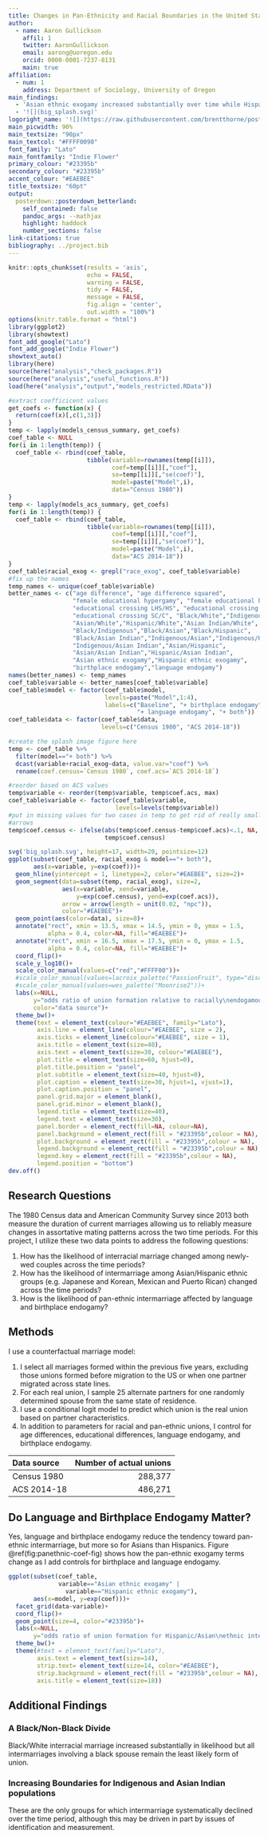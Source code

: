 ```yaml
---
title: Changes in Pan-Ethnicity and Racial Boundaries in the United States based on Interracial Marriage Patterns, 1980-2018
author:
  - name: Aaron Gullickson
    affil: 1
    twitter: AaronGullickson
    email: aarong@uoregon.edu
    orcid: 0000-0001-7237-8131
    main: true
affiliation:
  - num: 1
    address: Department of Sociology, University of Oregon
main_findings:
  - 'Asian ethnic exogamy increased substantially over time while Hispanic ethnic exogamy was static.'
  - '![](big_splash.svg)'
logoright_name: '![](https://raw.githubusercontent.com/brentthorne/posterdown/master/images/qr-code-black.png){.main-img-right}'
main_picwidth: 90%
main_textsize: "90px"
main_textcol: "#FFFF0090"
font_family: "Lato"
main_fontfamily: "Indie Flower"
primary_colour: "#23395b"
secondary_colour: "#23395b"
accent_colour: "#EAEBEE"
title_textsize: "60pt"
output: 
  posterdown::posterdown_betterland:
    self_contained: false
    pandoc_args: --mathjax
    highlight: haddock
    number_sections: false
link-citations: true
bibliography: ../project.bib
---
```


```r
knitr::opts_chunk$set(results = 'asis',
                      echo = FALSE,
                      warning = FALSE,
                      tidy = FALSE,
                      message = FALSE,
                      fig.align = 'center',
                      out.width = "100%")
options(knitr.table.format = "html")
library(ggplot2)
library(showtext)
font_add_google("Lato")
font_add_google("Indie Flower")
showtext_auto()
library(here)
source(here("analysis","check_packages.R"))
source(here("analysis","useful_functions.R"))
load(here("analysis","output","models_restricted.RData"))
```

```r
#extract coefficicent values
get_coefs <- function(x) {
  return(coef(x)[,c(1,3)])
}
temp <- lapply(models_census_summary, get_coefs)
coef_table <- NULL
for(i in 1:length(temp)) {
  coef_table <- rbind(coef_table, 
                      tibble(variable=rownames(temp[[i]]),
                             coef=temp[[i]][,"coef"],
                             se=temp[[i]][,"se(coef)"],
                             model=paste("Model",i),
                             data="Census 1980"))
}
temp <- lapply(models_acs_summary, get_coefs)
for(i in 1:length(temp)) {
  coef_table <- rbind(coef_table, 
                      tibble(variable=rownames(temp[[i]]),
                             coef=temp[[i]][,"coef"],
                             se=temp[[i]][,"se(coef)"],
                             model=paste("Model",i),
                             data="ACS 2014-18"))
}
coef_table$racial_exog <- grepl("race_exog", coef_table$variable)
#fix up the names
temp_names <- unique(coef_table$variable)
better_names <- c("age difference", "age difference squared",
                  "female educational hypergamy", "female educational hypogamy",
                  "educational crossing LHS/HS", "educational crossing HS/SC",
                  "educational crossing SC/C", "Black/White","Indigenous/White",
                  "Asian/White","Hispanic/White","Asian Indian/White",
                  "Black/Indigenous","Black/Asian","Black/Hispanic",
                  "Black/Asian Indian","Indigenous/Asian","Indigenous/Hispanic",
                  "Indigenous/Asian Indian","Asian/Hispanic",
                  "Asian/Asian Indian","Hispanic/Asian Indian",
                  "Asian ethnic exogamy","Hispanic ethnic exogamy", 
                  "birthplace endogamy","language endogamy")
names(better_names) <- temp_names
coef_table$variable <- better_names[coef_table$variable]
coef_table$model <- factor(coef_table$model,
                           levels=paste("Model",1:4),
                           labels=c("Baseline", "+ birthplace endogamy",
                                    "+ language endogamy", "+ both"))
coef_table$data <- factor(coef_table$data,
                          levels=c("Census 1980", "ACS 2014-18"))
```

```r
#create the splash image figure here
temp <- coef_table %>%
  filter(model=="+ both") %>%
  dcast(variable+racial_exog~data, value.var="coef") %>%
  rename(coef.census=`Census 1980`, coef.acs=`ACS 2014-18`)

#reorder based on ACS values
temp$variable <- reorder(temp$variable, temp$coef.acs, max)
coef_table$variable <- factor(coef_table$variable,
                              levels=levels(temp$variable))
#put in missing values for two cases in temp to get rid of really small
#arrows
temp$coef.census <- ifelse(abs(temp$coef.census-temp$coef.acs)<.1, NA,
                           temp$coef.census)

svg('big_splash.svg', height=17, width=20, pointsize=12)
ggplot(subset(coef_table, racial_exog & model=="+ both"), 
       aes(x=variable, y=exp(coef)))+
  geom_hline(yintercept = 1, linetype=2, color="#EAEBEE", size=2)+
  geom_segment(data=subset(temp, racial_exog), size=2,
               aes(x=variable, xend=variable, 
                   y=exp(coef.census), yend=exp(coef.acs)),
               arrow = arrow(length = unit(0.02, "npc")),
               color="#EAEBEE")+
  geom_point(aes(color=data), size=8)+
  annotate("rect", xmin = 13.5, xmax = 14.5, ymin = 0, ymax = 1.5,
           alpha = 0.4, color=NA, fill="#EAEBEE")+
  annotate("rect", xmin = 16.5, xmax = 17.5, ymin = 0, ymax = 1.5,
           alpha = 0.4, color=NA, fill="#EAEBEE")+
  coord_flip()+
  scale_y_log10()+
  scale_color_manual(values=c("red","#FFFF00"))+
  #scale_color_manual(values=lacroix_palette("PassionFruit", type="discrete"))+
  #scale_color_manual(values=wes_palette("Moonrise2"))+
  labs(x=NULL, 
       y="odds ratio of union formation relative to racially\nendogamous union, logarithmic scale",
       color="data source")+
  theme_bw()+
  theme(text = element_text(colour="#EAEBEE", family="Lato"),
        axis.line = element_line(colour="#EAEBEE", size = 2),
        axis.ticks = element_line(colour="#EAEBEE", size = 1),
        axis.title = element_text(size=40),
        axis.text = element_text(size=30, colour="#EAEBEE"),
        plot.title = element_text(size=60, hjust=0),
        plot.title.position = "panel",
        plot.subtitle = element_text(size=40, hjust=0),
        plot.caption = element_text(size=30, hjust=1, vjust=1),
        plot.caption.position = "panel",
        panel.grid.major = element_blank(),
        panel.grid.minor = element_blank(), 
        legend.title = element_text(size=40),
        legend.text = element_text(size=30),
        panel.border = element_rect(fill=NA, colour=NA),
        panel.background = element_rect(fill = "#23395b",colour = NA),
        plot.background = element_rect(fill = "#23395b",colour = NA),
        legend.background = element_rect(fill = "#23395b",colour = NA),
        legend.key = element_rect(fill = "#23395b",colour = NA), 
        legend.position = "bottom")
dev.off()
```

## Research Questions

The 1980 Census data and American Community Survey since 2013 both measure the duration of current marriages allowing us to reliably measure changes in assortative mating patterns across the two time periods. For this project, I utilize these two data points to address the following questions: 

1. How has the likelihood of interracial marriage changed among newly-wed couples across the time periods? 
2. How has the likelihood of intermarriage among Asian/Hispanic ethnic groups (e.g. Japanese and Korean, Mexican and Puerto Rican) changed across the time periods?  
3. How is the likelihood of pan-ethnic intermarriage affected by language and birthplace endogamy?

## Methods

I use a counterfactual marriage model:

1. I select all marriages formed within the previous five years, excluding those unions formed before migration to the US or when one partner migrated across state lines. 
1. For each real union, I sample 25 alternate partners for one randomly determined spouse from the same state of residence. 
2. I use a conditional logit model to predict which union is the real union based on partner characteristics.
3. In addition to parameters for racial and pan-ethnic unions, I control for age differences, educational differences, language endogamy, and birthplace endogamy.

| Data source | Number of actual unions |    
|:------------|------------------------:|
| Census 1980 | 288,377                 |
| ACS 2014-18 | 486,271                 |

## Do Language and Birthplace Endogamy Matter?

Yes, language and birthplace endogamy reduce the tendency toward pan-ethnic intermarriage, but more so for Asians than Hispanics. Figure \@ref(fig:panethnic-coef-fig) shows how the pan-ethnic exogamy terms change as I add controls for birthplace and language endogamy.


```r
ggplot(subset(coef_table, 
              variable=="Asian ethnic exogamy" | 
                variable=="Hispanic ethnic exogamy"), 
       aes(x=model, y=exp(coef)))+
  facet_grid(data~variable)+
  coord_flip()+
  geom_point(size=4, color="#23395b")+
  labs(x=NULL, 
       y="odds ratio of union formation for Hispanic/Asian\nethnic intermarriage relative to ethnic endogamy")+
  theme_bw()+
  theme(#text = element_text(family="Lato"),
        axis.text = element_text(size=14),
        strip.text= element_text(size=14, color="#EAEBEE"),
        strip.background = element_rect(fill = "#23395b",colour = NA),
        axis.title = element_text(size=18))
```

## Additional Findings

### A Black/Non-Black Divide

Black/White interracial marriage increased substantially in likelihood but all intermarriages involving a black spouse remain the least likely form of union.

### Increasing Boundaries for Indigenous and Asian Indian populations 

These are the only groups for which intermarriage systematically declined over the time period, although this may be driven in part by issues of identification and measurement.
